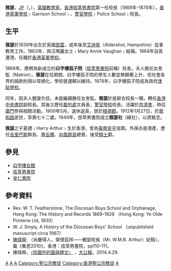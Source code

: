 {{Infobox officeholder
|name        = 雅瑟<br>W.M.B. Arthur
|other_names = William Monarch Burnside Arthur
|image       = WMB Arthur2.jpg
|imagesize   = 150px
|caption     = 
|birth_date  = {{birth date|1839|12|21}}
|birth_place ={{UK}}[[英格蘭|英格蘭]][[薩里郡|薩里郡]]
|death_date  = {{death date and age|1912|1|27|1839|12|21}}
|death_cause   = 
|death_place = {{UK}}[[英格蘭|英格蘭]][[歌和老郡|歌和老郡]]
|education   = 
|alma_mater  = 
|occupation  = 
|nationality = 
|office = [[拔萃男書院|拔萃男書院]]校長
|term=1869年—1878年
|predecessor= 
|successor=[[俾士|俾士]]
}}

'''雅瑟'''，[[太平紳士|JP]]（{{lang-en|William Monarch Burnside Arthur}}，{{bd|1839年|12月21日|1912年|1月27日|catIdx=A雅}}），[[英國|英國]][[教育家|教育家]]，[[香港|香港]][[拔萃男書院|拔萃男書院]]第一任校長（1869年-1878年），[[香港英軍學校|香港英軍學校]]﹙Garrison School﹚、[[警官學校|警官學校]]﹙Police School﹚校長。
== 生平 ==
'''雅瑟'''於1839年出生於英國[[舒梨郡|瑟雷]]，成年後至[[艾迪索|艾迪索]]（Aldershot, Hampshire）從事教育工作。1863年，與汪瑪麗女士﹙Mary Annie Vaughan﹚結褵。1864年自英遷港，任職於[[香港英軍學校|香港英軍學校]]。

1869年，應聘為新成立的'''曰字樓孤子院'''（[[拔萃男書院|拔萃男書院]]前稱）校長，夫人擔任女舍監（Matron）。'''雅瑟'''在任期間，曰字樓孤子院的學生人數並無顯著上升，但社會各界的捐款則得以常規化，學校營運賴以維持。1878年，曰字樓孤子院成為政府[[津貼學校|津貼學校]]。

同年，因夫人健康欠佳，未能繼續勝任女舍監，'''雅瑟'''於是辭去校長一職，轉任[[皇仁書院|香港中央書院]]副校長。其後又歷任[[裁判處|裁判處]]文員長、[[警官學校|警官學校]]校長。活躍於[[共濟會|共濟會]]，時往[[廈門|廈門]]參與相關活動。1900年5月，退休返英，居於[[肯特郡|根德郡]]。1912年1月27日，於[[康沃爾郡|歌和路]]逝世，享壽七十二歲。1949年，拔萃男書院成立'''雅瑟社'''（綠社），以資銘念。

'''雅瑟'''之子夏禮﹙Harry Arthur﹚生於香港，曾為[[臺南市|臺南]][[安平區|安平]]協領。外孫{{link-en|甘雅瑟|Arthur Grimble}}亦是港產，歷任[[吉里巴斯|吉里巴斯]]群島、[[塞舌爾|塞舌爾]]、[[向風群島|向風群島]]總督，後受[[騎士|騎士]]爵。

==參見==
* [[曰字樓女館|曰字樓女館]]
* [[拔萃男書院|拔萃男書院]]
* [[皇仁書院|皇仁書院]]

==參考資料==
* Rev. W. T. Featherstone, The Diocesan Boys School and Orphanage, Hong Kong: The History and Records 1869-1929 （Hong Kong: Ye Olde Printerie Ltd, 1930）  {{en icon}}
* W. J. Smyly, A History of the Diocesan Boys' School （unpublished manuscript circa 1967）  {{en icon}}
* [[陳煒舜|陳煒舜]]: 〈尚慶得人，榮懷茲邦――雅瑟校長（Mr. W.M.B. Arthur）紀稿〉，載《集思2010》，香港：拔萃男書院，pp110–111。
* 陳煒舜，[http://news.takungpao.com/fk/takung/big-park/2014-04/2448157.html 〈校園外的圖與碑文〉] {{Wayback|url=http://news.takungpao.com/fk/takung/big-park/2014-04/2448157.html |date=20190818110459 }}，[[大公報|大公報]]，2014.4.29.

{{拔萃男書院}}
{{start box}}
{{S-aca}}
{{s-before|首任}}
{{s-title|[[香港|香港]][[拔萃男書院|拔萃男書院]]校長|1870年-1878年}}
{{s-after|[[俾士|俾士]]（G. Piercy）}}

[[Category:1912年逝世|A]]
[[Category:香港教育家|A]]
[[Category:英國教育家|A]]
[[Category:聖公宗教徒|Category:聖公宗教徒]]
[[Category:香港聖公宗教徒|Category:香港聖公宗教徒]]
[[Category:拔萃男書院校長|A]]